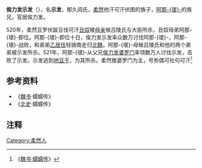 '''俟力发示发'''（{{bd|？||521年|}}），名'''示发'''，郁久闾氏，[[柔然|柔然]]他汗可汗伏图的族子，[[阿那瓌|阿那-{瓌}-]]的族兄，官居俟力发。

520年，柔然豆罗伏跋豆伐可汗[[丑奴|丑奴]]被[[母亲|母亲]]候吕陵氏与大臣所杀，丑奴母弟阿那-{瓌}-即位。阿那-{瓌}-即位十日，俟力发示发率众数万讨伐阿那-{瓌}-，阿那-{瓌}-战败，和弟弟[[乙居伐|乙居伐]]轻骑南走归[[北魏|北魏]]。阿那-{瓌}-母候吕陵氏和他的两个弟弟被示发所杀。521年，阿那-{瓌}-从父兄[[俟力发婆罗门|俟力发婆罗门]]率领数万人讨伐示发，击败了示发。示发逃到[[地豆于|地豆于]]，为其所杀。柔然推婆罗门为主，号弥偶可社句可汗<ref>《[[s:魏书/卷103|魏书·蠕蠕传]]》</ref>
{{柔然可汗}}
==参考资料==
*《[[魏书|魏书]]·蠕蠕传》
*《[[北史|北史]]·蠕蠕传》

==注释==
{{Reflist|2}}

[[Category:柔然人|Category:柔然人]]